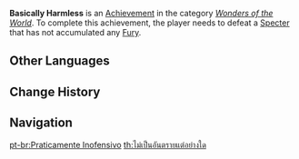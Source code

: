 {{Achievement Infobox
|title        = 
|id           = 82125
|order id     = 2125
|category     = Wonders of the World
|description  = Defeat a [[Specter]] that has not accumulated any [[Fury]].
|requirements = 
|primogems    = 5
|tracking     = 
|hidden       = 1
|topic        = Specters
|type         = Exploration
}}
'''Basically Harmless''' is an [[Achievement]] in the category ''[[Wonders of the World]]''. To complete this achievement, the player needs to defeat a [[Specter]] that has not accumulated any [[Fury]].
<!--
==Trivia==

==Video Guides==
{{EVT
|video1   = 
|caption1 = 
}}
-->
==Other Languages==
{{Other Languages
|en      = Basically Harmless
|zhs     = 基本上无害
|zhs_rm  = Jīběnshàng Wúhài
|zht     = 基本上無害
|zht_rm  = Jīběnshàng Wúhài
|zh_tl   = Basically Harmless
|ja      = ほぼ無害
|ja_rm   = Hobo Mugai
|ja_tl   = Basically Harmless
|ko      = 기본적으로 무해
|ko_rm   = Gibonjeogeuro Muhae
|ko_tl   = Basically Harmless
|es      = Prácticamente inofensivo
|es_tl   = Practically Harmless
|fr      = Pratiquement inoffensif...
|fr_tl   = Practically Harmless...
|ru      = В принципе, безвреден
|ru_tl   = In Principle, Harmless
|th      = ไม่เป็นอันตรายแต่อย่างใด
|th_rm   = 
|th_tl   = 
|vi      = Cơ Bản Là Vô Hại
|vi_tl   = 
|de      = Im Prinzip völlig harmlos
|de_tl   = In Principle Completely Harmless
|id      = Bukan Ancaman Serius
|id_tl   = Not a Serious Threat
|pt      = Praticamente Inofensivo
|pt_tl   = Practically Harmless
|tr      = Aslında Zararsız
|tr_tl   = 
|it      = Essenzialmente innocuo
|it_tl   = 
}}

==Change History==
{{Change History|2.5}}
<!--
==References==
{{Reflist}}
-->
==Navigation==
{{Achievement Navbox|Wonders of the World|Exploration}}

[[pt-br:Praticamente Inofensivo]]
[[th:ไม่เป็นอันตรายแต่อย่างใด]]